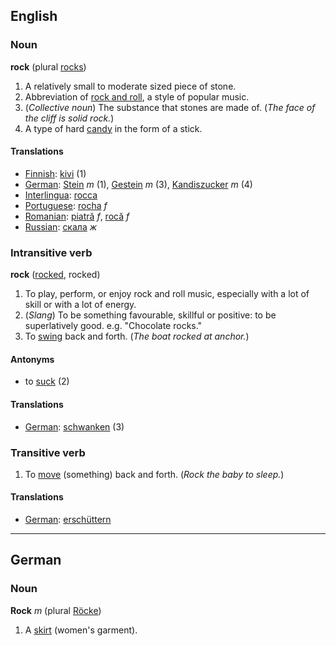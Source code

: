 ==English==

===Noun===
'''rock''' (plural [[rocks]])

#A relatively small to moderate sized piece of stone.
#Abbreviation of [[rock and roll]], a style of popular music.
#(''Collective noun'') The substance that stones are made of. (''The face of the cliff is solid rock.'')
#A type of hard [[candy]] in the form of a stick.

====Translations====
*[[Finnish]]: [[kivi]] (1)
*[[German]]: [[Stein]] ''m'' (1), [[Gestein]] ''m'' (3), [[Kandiszucker]] ''m'' (4)
*[[Interlingua]]: [[rocca]]
*[[Portuguese]]: [[rocha]] ''f''
*[[Romanian]]: [[piatră]] ''f'', [[rocă]] ''f''
*[[Russian]]: [[скала]] ''ж''

===Intransitive verb===
'''rock''' ([[rocked]], rocked)

#To play, perform, or enjoy rock and roll music, especially with a lot of skill or with a lot of energy.
#(''Slang'') To be something favourable, skillful or positive: to be superlatively good. e.g. "Chocolate rocks."
#To [[swing]] back and forth.  (''The boat rocked at anchor.'')

====Antonyms====
* to [[suck]] (2)

====Translations====
*[[German]]: [[schwanken]] (3)

===Transitive verb===
#To [[move]] (something) back and forth.  (''Rock the baby to sleep.'')

====Translations====
*[[German]]: [[erschüttern]]

----
==German==
===Noun===
'''Rock''' ''m'' (plural [[Röcke]])

# A [[skirt]] (women's garment).